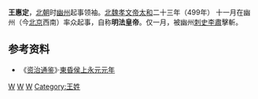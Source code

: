 '''王惠定'''，[[北朝|北朝]]时[[幽州|幽州]]起事领袖。[[北魏|北魏]][[北魏孝文帝|孝文帝]][[太和_(北魏)|太和]]二十三年（499年） 十一月在幽州（今[[北京|北京]]西南）率众起事，自称'''明法皇帝'''。仅一月，被幽州[[刺史|刺史]][[李肅|李肅]]擊斬。

== 参考资料 ==
*《[[资治通鉴|资治通鉴]]》·[[s:資治通鑑/卷142|東昏侯上永元元年]]

{{中國民變起事領袖}}

[[Category:南北朝民變領袖|W]]
[[Category:南北朝戰爭身亡者|W]]
[[Category:北京人|W]]
[[Category:王姓|Category:王姓]]